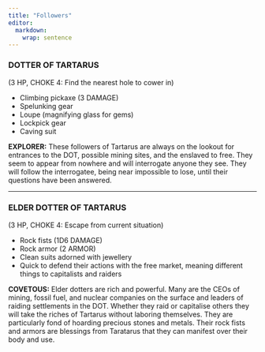 ```yaml
---
title: "Followers"
editor: 
  markdown: 
    wrap: sentence
---
```


### DOTTER OF TARTARUS {#dotter}

(3 HP, CHOKE 4: Find the nearest hole to cower in)

- Climbing pickaxe (3 DAMAGE)
- Spelunking gear
- Loupe (magnifying glass for gems)
- Lockpick gear
- Caving suit

__EXPLORER:__ These followers of Tartarus are always on the lookout for entrances to the DOT, possible mining sites, and the enslaved to free. They seem to appear from nowhere and will interrogate anyone they see. They will follow the interrogatee, being near impossible to lose, until their questions have been answered.

***

### ELDER DOTTER OF TARTARUS {#elder_dotter}

(3 HP, CHOKE 4: Escape from current situation)

- Rock fists (1D6 DAMAGE)
- Rock armor (2 ARMOR)
- Clean suits adorned with jewellery
- Quick to defend their actions with the free market, meaning different things to capitalists and raiders

__COVETOUS:__ Elder dotters are rich and powerful. Many are the CEOs of mining, fossil fuel, and nuclear companies on the surface and leaders of raiding settlements in the DOT. Whether they raid or capitalise others they will take the riches of Tartarus without laboring themselves. They are particularly fond of hoarding precious stones and metals. Their rock fists and armors are blessings from Taratarus that they can manifest over their body and use.